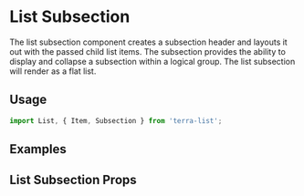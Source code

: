 


<Badge />

# List Subsection

The list subsection component creates a subsection header and layouts it out with the passed child list items. The subsection provides the ability to display and collapse a subsection within a logical group. The list subsection will render as a flat list.

## Usage

```jsx
import List, { Item, Subsection } from 'terra-list';
```

## Examples
<ListSubsectionExample />

## List Subsection Props
<ListSubsectionPropsTable />
